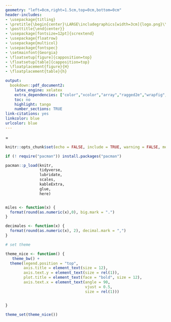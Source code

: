 ```yaml
---
geometry: "left=0cm,right=1.5cm,top=0cm,bottom=0cm"
header-includes:
- \usepackage{titling}
- \pretitle{\begin{center}\LARGE\includegraphics[width=3cm]{logo.png}\\[\bigskipamount]}
- \posttitle{\end{center}}
- \usepackage[fontsize=12pt]{scrextend}
- \usepackage{floatrow}
- \usepackage{multicol}
- \usepackage{fontspec}
- \setmainfont{Georgia}
- \floatsetup[figure]{capposition=top}
- \floatsetup[table]{capposition=top}
- \floatplacement{figure}{H}
- \floatplacement{table}{h}

output: 
  bookdown::pdf_document2:
    latex_engine: xelatex
    extra_dependencies: ["color","xcolor","array","ragged2e","wrapfig","multicol","fancyhdr","hyphenat","tikz","amsmath"]
    toc: no
    highlight: tango
    number_sections: TRUE
link-citations: yes
linkcolor: blue
urlcolor: blue
---
```


\tolerance=1
\emergencystretch=\maxdimen
\hyphenpenalty=10000
\hbadness=10000

```r
knitr::opts_chunk$set(echo = FALSE, include = TRUE, warning = FALSE, message = FALSE)

```

```r
if (! require("pacman")) install.packages("pacman")

pacman::p_load(knitr, 
               tidyverse,
               lubridate,
               scales,
               kableExtra,
               glue,
               here)
```

```r

```

```r

miles <- function(x) {
  format(round(as.numeric(x),0), big.mark = ".")
}

decimales <- function(x) {
  format(round(as.numeric(x), 2), decimal.mark = ",")
}

# set theme

theme_nice <- function() {
   theme_bw() +
  theme(legend.position = "top",
        axis.title = element_text(size = 12),
        axis.text.y = element_text(size = rel(1)),
        plot.title = element_text(face = "bold", size = 12),
        axis.text.x = element_text(angle = 90,
                                   vjust = 0.5,
                                   size = rel(1)))


}

theme_set(theme_nice())

```


\renewcommand{\tablename}{Tabla}
\renewcommand{\figurename}{Figura}

\definecolor{naranjodoc}{RGB}{55, 127, 199}
\definecolor{naranjodocoscuro}{RGB}{44, 102, 159}

\begin{tikzpicture}
 \draw [fill=naranjodoc] (0,0) rectangle (14,27.9);
 \draw [fill=naranjodocoscuro] (14,0) rectangle (15,27.9);
 \node[text=naranjodoc, font=\bfseries] at (18.3,25) {\Large Unidad de Estudios};
  \node[text=naranjodoc, font=\bfseries] at (18.3,24) {\Large Laborales};
 \node[right, text=white, font=\bfseries] at (1,17) {\Huge Informe de Resultados};
 \node[right,text=white] at (1,14) {\Large Título };
 
 \draw [fill=white] (0.5,4) rectangle (13.5,4.2);
 \node[right, text=white, font=\bfseries] at (9,2) {Primera versión};
  \node[right, text=white, font=\bfseries] at (9,1.5) {`r lubridate::today()`};
 \node[inner sep=0pt] (ine) at (18.3,4)
    {\includegraphics[width=2in,height=2in]{logo.PNG}};
  \node[text=white] at (18,10) {};
\end{tikzpicture}

\newpage

\newgeometry{left=2.5cm,right=2.5cm,top=2.5cm,bottom=2.5cm}

\newpage

\setcounter{tocdepth}{2}
\renewcommand{\contentsname}{Tabla de contenidos}

\hypersetup{linkcolor=black}
\tableofcontents

\hypersetup{linkcolor=blue}

\newpage

